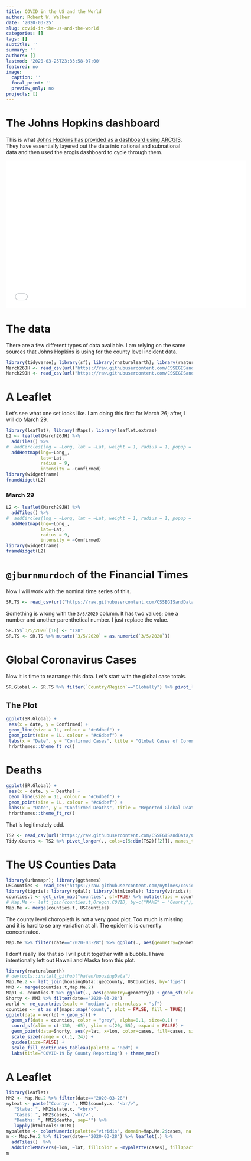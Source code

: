 ```yaml
---
title: COVID in the US and the World
author: Robert W. Walker
date: '2020-03-25'
slug: covid-in-the-us-and-the-world
categories: []
tags: []
subtitle: ''
summary: ''
authors: []
lastmod: '2020-03-25T23:33:58-07:00'
featured: no
image:
  caption: ''
  focal_point: ''
  preview_only: no
projects: []
---
```


# The Johns Hopkins dashboard

This is what [Johns Hopkins has provided as a dashboard using ARCGIS](https://coronavirus.jhu.edu/map.html).  They have essentially layered out the data into national and subnational data and then used the arcgis dashboard to cycle through them.

<iframe width="650" height="400" frameborder="0" scrolling="no" marginheight="0" marginwidth="0" title="2019-nCoV" src="//gisanddata.maps.arcgis.com/apps/Embed/index.html?webmap=14aa9e5660cf42b5b4b546dec6ceec7c&extent=77.3846,11.535,163.5174,52.8632&zoom=true&previewImage=false&scale=true&disable_scroll=true&theme=light"></iframe>

# The data

There are a few different types of data available.  I am relying on the same sources that Johns Hopkins is using for the county level incident data.

```r
library(tidyverse); library(sf); library(rnaturalearth); library(rnaturalearthdata); library(ggmap)
March26JH <- read_csv(url("https://raw.githubusercontent.com/CSSEGISandData/COVID-19/master/csse_covid_19_data/csse_covid_19_daily_reports/03-26-2020.csv"))
March29JH <- read_csv(url("https://raw.githubusercontent.com/CSSEGISandData/COVID-19/master/csse_covid_19_data/csse_covid_19_daily_reports/03-29-2020.csv"))
```

# A Leaflet

Let's see what one set looks like.  I am doing this first for March 26; after, I will do March 29.

```r
library(leaflet); library(rMaps); library(leaflet.extras)
L2 <- leaflet(March26JH) %>% 
  addTiles() %>% 
#  addCircles(lng = ~Long, lat = ~Lat, weight = 1, radius = 1, popup = ~Combined_Key) %>% 
  addHeatmap(lng=~Long_,
             lat=~Lat,
             radius = 9,
             intensity = ~Confirmed)
library(widgetframe)
frameWidget(L2)
``` 

### March 29

```r
L2 <- leaflet(March29JH) %>% 
  addTiles() %>% 
#  addCircles(lng = ~Long, lat = ~Lat, weight = 1, radius = 1, popup = ~Combined_Key) %>% 
  addHeatmap(lng=~Long_,
             lat=~Lat,
             radius = 9,
             intensity = ~Confirmed)
library(widgetframe)
frameWidget(L2)
```


# `@jburnmurdoch` of the Financial Times

Now I will work with the nominal time series of this.

```r
SR.TS <- read_csv(url("https://raw.githubusercontent.com/CSSEGISandData/COVID-19/master/who_covid_19_situation_reports/who_covid_19_sit_rep_time_series/who_covid_19_sit_rep_time_series.csv"))
```
Something is wrong with the `3/5/2020` column.  It has two values; one a number and another parenthetical number.  I just replace the value.

```r
SR.TS$`3/5/2020`[18] <- "128"
SR.TS <- SR.TS %>% mutate(`3/5/2020` = as.numeric(`3/5/2020`))
```

# Global Coronavirus Cases

Now it is time to rearrange this data.  Let's start with the global case totals.

```r
SR.Global <- SR.TS %>% filter(`Country/Region`=="Globally") %>% pivot_longer(cols=c(4:dim(SR.TS)[[2]])) %>% pivot_wider(., names_from = `Province/States`, values_from = value) %>% mutate(date=as.Date(name, format = "%m/%d/%Y"))
```

## The Plot

```r
ggplot(SR.Global) +
 aes(x = date, y = Confirmed) +
 geom_line(size = 1L, colour = "#c6dbef") +
 geom_point(size = 1L, colour = "#c6dbef") +
 labs(x = "Date", y = "Confirmed Cases", title = "Global Cases of Coronavirus") +
 hrbrthemes::theme_ft_rc()
```

# Deaths

```r
ggplot(SR.Global) +
 aes(x = date, y = Deaths) +
 geom_line(size = 1L, colour = "#c6dbef") +
 geom_point(size = 1L, colour = "#c6dbef") +
 labs(x = "Date", y = "Confirmed Deaths", title = "Reported Global Deaths from COVID-19") +
 hrbrthemes::theme_ft_rc()
```

That is legitimately odd.

```r
TS2 <- read_csv(url("https://raw.githubusercontent.com/CSSEGISandData/COVID-19/master/csse_covid_19_data/csse_covid_19_time_series/time_series_covid19_deaths_global.csv"))
Tidy.Counts <- TS2 %>% pivot_longer(., cols=c(5:dim(TS2)[[2]]), names_to = "date", values_to = "Cases")
```

# The US Counties Data

```r
library(urbnmapr); library(ggthemes)
USCounties <- read_csv("https://raw.githubusercontent.com/nytimes/covid-19-data/master/us-counties.csv")
library(tigris); library(rgdal); library(htmltools); library(viridis); library(sf); library(viridis)
counties.t <- get_urbn_map("counties", sf=TRUE) %>% mutate(fips = county_fips)
# Map.Me <- left_join(counties.t,Oregon.COVID, by=c("NAME" = "County"))
Map.Me <- merge(counties.t, USCounties)
```

The county level choropleth is not a very good plot.  Too much is missing and it is hard to se any variation at all.  The epidemic is currently concentrated.

```r
Map.Me %>% filter(date=="2020-03-28") %>% ggplot(., aes(geometry=geometry, fill=cases)) + geom_sf() + scale_fill_viridis_c() + theme_map()
```

I don't really like that so I will put it together with a bubble.  I have intentionally left out Hawaii and Alaska from this plot.

```r
library(rnaturalearth)
# devtools::install_github("hafen/housingData")
Map.Me.2 <- left_join(housingData::geoCounty, USCounties, by="fips")
MM3 <- merge(counties.t,Map.Me.2)
Map1 <- counties.t %>% ggplot(., aes(geometry=geometry)) + geom_sf(color="black", size=0.1, alpha=0.2, fill="white")
Shorty <- MM3 %>% filter(date=="2020-03-28")
world <- ne_countries(scale = "medium", returnclass = "sf")
counties <- st_as_sf(maps::map("county", plot = FALSE, fill = TRUE))
ggplot(data = world) + geom_sf() +
  geom_sf(data = counties, color = "grey", alpha=0.1, size=0.1) +
  coord_sf(xlim = c(-130, -65), ylim = c(20, 55), expand = FALSE) +
  geom_point(data=Shorty, aes(y=lat, x=lon, color=cases, fill=cases, size=cases), alpha=0.35, shape=21, color="red", inherit.aes = FALSE) + 
  scale_size(range = c(.1, 24)) +  
  guides(size=FALSE) + 
  scale_fill_continuous_tableau(palette = "Red") + 
  labs(title="COVID-19 by County Reporting") + theme_map()
```

# A Leaflet

```r
library(leaflet)
MM2 <- Map.Me.2 %>% filter(date=="2020-03-28")
mytext <- paste("County: ", MM2$county.x, "<br/>", 
   "State: ", MM2$state.x, "<br/>", 
   "Cases: ", MM2$cases, "<br/>", 
   "Deaths: ", MM2$deaths, sep="") %>%
   lapply(htmltools::HTML)
mypalette <- colorNumeric(palette="viridis", domain=Map.Me.2$cases, na.color="transparent")
m <- Map.Me.2 %>% filter(date=="2020-03-28") %>% leaflet(.) %>% 
  addTiles()  %>% 
  addCircleMarkers(~lon, ~lat, fillColor = ~mypalette(cases), fillOpacity = 0.2, color="white", radius = ~ sqrt(cases)/2, stroke=FALSE,    label = mytext, labelOptions = labelOptions( style = list("font-weight" = "normal", padding = "3px 8px"), textsize = "13px", direction = "auto")) %>% addLegend(pal=mypalette, values=~cases, opacity=0.9, title = "Cases", position = "bottomright")
m 
```

